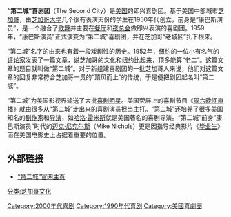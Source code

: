 '''“第二城”喜剧团'''（The Second City）是[[美国|美国]]的即兴喜剧团。基于美国中部城市[[芝加哥|芝加哥]]，由[[芝加哥大学|芝加哥大学]]几个很有表演天份的学生在1950年代创立，前身是“康巴斯演员”，是一个融合了[[歌舞|歌舞]]并主要在[[餐厅|餐厅]]和[[夜总会|夜总会]]做即兴表演的喜剧团。1959年，“康巴斯演员”正式演变为“第二城”喜剧团，并在芝加哥“老城区”扎下根来。

“第二城”名字的由来也有着一段戏剧性的历史。1952年，[[纽约|纽约]]的一位小有名气的[[评论家|评论家]]发表了一篇文章，说芝加哥的文化和纽约比起来，顶多能算“老二”。这篇文章的题目就叫做“第二城”。对于新组建喜剧团的一批芝加哥人来说，他们对这篇文章的回复非常符合芝加哥一贯的“顶风而上”的传统，于是便把剧团起名叫“第二城”。

“第二城”为美国影视界输送了大批[[喜剧演员|喜剧明星]]。美国荧屏上的喜剧节目《[[周六晚间直播|周六晚间直播]]》就由很多从“第二城”走出来的喜剧演员担当主打。“第二城”还培养了很多美国知名的[[剧作家|剧作家]]和[[导演|导演]]，如[[哈洛·雷米斯|哈洛·雷米斯]]就是美国著名的喜剧导演。“第二城”前身“康巴斯演员”时代的[[迈克·尼克尔斯|迈克·尼克尔斯]]（Mike Nichols）更是因指导经典影片《[[毕业生_(电影)|毕业生]]》而在美国电影史上占据着重要的位置。

==外部链接==
*[http://www.secondcity.com/ “第二城”官网主页]

{{VOA}}

[[分类:芝加哥文化|分类:芝加哥文化]]
[[Category:2000年代喜剧|Category:2000年代喜剧]]
[[Category:1990年代喜剧|Category:1990年代喜剧]]
[[Category:美國喜劇團|Category:美國喜劇團]]